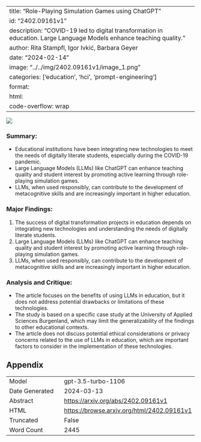
---
title: "Role-Playing Simulation Games using ChatGPT"
id: "2402.09161v1"
description: "COVID-19 led to digital transformation in education. Large Language Models enhance teaching quality."
author: Rita Stampfl, Igor Ivkić, Barbara Geyer
date: "2024-02-14"
image: "../../img/2402.09161v1/image_1.png"
categories: ['education', 'hci', 'prompt-engineering']
format:
  html:
    code-overflow: wrap
---

![](../../img/2402.09161v1/image_1.png)

### **Summary:**
- Educational institutions have been integrating new technologies to meet the needs of digitally literate students, especially during the COVID-19 pandemic.
- Large Language Models (LLMs) like ChatGPT can enhance teaching quality and student interest by promoting active learning through role-playing simulation games.
- LLMs, when used responsibly, can contribute to the development of metacognitive skills and are increasingly important in higher education.

### Major Findings:
1. The success of digital transformation projects in education depends on integrating new technologies and understanding the needs of digitally literate students.
2. Large Language Models (LLMs) like ChatGPT can enhance teaching quality and student interest by promoting active learning through role-playing simulation games.
3. LLMs, when used responsibly, can contribute to the development of metacognitive skills and are increasingly important in higher education.

### Analysis and Critique:
- The article focuses on the benefits of using LLMs in education, but it does not address potential drawbacks or limitations of these technologies.
- The study is based on a specific case study at the University of Applied Sciences Burgenland, which may limit the generalizability of the findings to other educational contexts.
- The article does not discuss potential ethical considerations or privacy concerns related to the use of LLMs in education, which are important factors to consider in the implementation of these technologies.

## Appendix

|          |          |
|----------|----------|
| Model     | gpt-3.5-turbo-1106       |
| Date Generated     | 2024-03-13       |
| Abstract | [https://arxiv.org/abs/2402.09161v1](https://arxiv.org/abs/2402.09161v1)        |
| HTML     | [https://browse.arxiv.org/html/2402.09161v1](https://browse.arxiv.org/html/2402.09161v1)       |
| Truncated       | False       |
| Word Count       | 2445       |